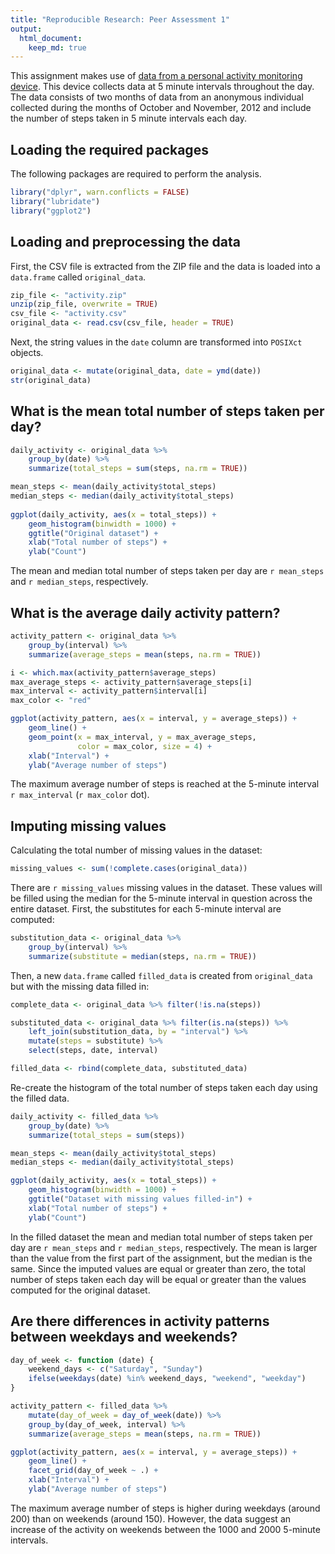 ```yaml
---
title: "Reproducible Research: Peer Assessment 1"
output: 
  html_document:
    keep_md: true
---
```


This assignment makes use of [data from a personal activity monitoring device][1]. 
This device collects data at 5 minute intervals throughout the day. The data 
consists of two months of data from an anonymous individual collected during
the months of October and November, 2012 and include the number of steps 
taken in 5 minute intervals each day.

[1]: https://d396qusza40orc.cloudfront.net/repdata%2Fdata%2Factivity.zip

## Loading the required packages

The following packages are required to perform the analysis.

```r
library("dplyr", warn.conflicts = FALSE)
library("lubridate")
library("ggplot2")
```

## Loading and preprocessing the data

First, the CSV file is extracted from the ZIP file and the data 
is loaded into a `data.frame` called `original_data`.

```r
zip_file <- "activity.zip"
unzip(zip_file, overwrite = TRUE)
csv_file <- "activity.csv"
original_data <- read.csv(csv_file, header = TRUE)
```

Next, the string values in the `date` column are transformed into 
`POSIXct` objects.

```r
original_data <- mutate(original_data, date = ymd(date))
str(original_data)
```

## What is the mean total number of steps taken per day?

```r
daily_activity <- original_data %>%
    group_by(date) %>%
    summarize(total_steps = sum(steps, na.rm = TRUE))

mean_steps <- mean(daily_activity$total_steps)
median_steps <- median(daily_activity$total_steps)
    
ggplot(daily_activity, aes(x = total_steps)) +
    geom_histogram(binwidth = 1000) +
    ggtitle("Original dataset") +
    xlab("Total number of steps") +
    ylab("Count")
```

The mean and median total number of steps taken per day are `r mean_steps` 
and `r median_steps`, respectively.

## What is the average daily activity pattern?

```r
activity_pattern <- original_data %>%
    group_by(interval) %>%
    summarize(average_steps = mean(steps, na.rm = TRUE))

i <- which.max(activity_pattern$average_steps)
max_average_steps <- activity_pattern$average_steps[i]
max_interval <- activity_pattern$interval[i]
max_color <- "red"

ggplot(activity_pattern, aes(x = interval, y = average_steps)) +
    geom_line() +
    geom_point(x = max_interval, y = max_average_steps,
               color = max_color, size = 4) +
    xlab("Interval") +
    ylab("Average number of steps")
```

The maximum average number of steps is reached at the 5-minute interval 
`r max_interval` (`r max_color` dot).

## Imputing missing values

Calculating the total number of missing values in the dataset:

```r
missing_values <- sum(!complete.cases(original_data))
```

There are `r missing_values` missing values in the dataset. These values will
be filled using the median for the 5-minute interval in question across the 
entire dataset. First, the substitutes for each 5-minute interval are computed:

```r
substitution_data <- original_data %>%
    group_by(interval) %>%
    summarize(substitute = median(steps, na.rm = TRUE))
```

Then, a new `data.frame` called `filled_data` is created from `original_data` 
but with the missing data filled in:

```r
complete_data <- original_data %>% filter(!is.na(steps))

substituted_data <- original_data %>% filter(is.na(steps)) %>%
    left_join(substitution_data, by = "interval") %>%
    mutate(steps = substitute) %>%
    select(steps, date, interval)

filled_data <- rbind(complete_data, substituted_data)
```

Re-create the histogram of the total number of steps taken each day using
the filled data.

```r
daily_activity <- filled_data %>%
    group_by(date) %>%
    summarize(total_steps = sum(steps))

mean_steps <- mean(daily_activity$total_steps)
median_steps <- median(daily_activity$total_steps)

ggplot(daily_activity, aes(x = total_steps)) +
    geom_histogram(binwidth = 1000) +
    ggtitle("Dataset with missing values filled-in") +
    xlab("Total number of steps") +
    ylab("Count")
```

In the filled dataset the mean and median total number of steps taken 
per day are `r mean_steps` and `r median_steps`, respectively. 
The mean is larger than the value from the first part of the assignment, 
but the median is the same. Since the imputed values are equal or greater 
than zero, the total number of steps taken each day will be equal or greater 
than the values computed for the original dataset.

## Are there differences in activity patterns between weekdays and weekends?

```r
day_of_week <- function (date) {
    weekend_days <- c("Saturday", "Sunday")
    ifelse(weekdays(date) %in% weekend_days, "weekend", "weekday")
}

activity_pattern <- filled_data %>%
    mutate(day_of_week = day_of_week(date)) %>%
    group_by(day_of_week, interval) %>%
    summarize(average_steps = mean(steps, na.rm = TRUE))

ggplot(activity_pattern, aes(x = interval, y = average_steps)) +
    geom_line() +
    facet_grid(day_of_week ~ .) +
    xlab("Interval") +
    ylab("Average number of steps")
```

The maximum average number of steps is higher during weekdays (around 200)
than on weekends (around 150). However, the data suggest an increase of the
activity on weekends between the 1000 and 2000 5-minute intervals.
